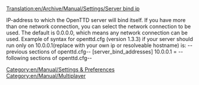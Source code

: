 [[Translation:en/Archive/Manual/Settings/Server bind ip]]


IP-address to which the OpenTTD server will bind itself. If you have more than one network connection, you can select the network connection to be used. The default is 0.0.0.0, which means any network connection can be used.
{{en/-}}
Example of syntax for openttd.cfg (version 1.3.3) if your server should run only on 10.0.0.1(replace with your own ip or resolveable hostname) is:
{{en/-}}
--previous sections of openttd.cfg--
{{en/-}}
[server_bind_addresses]
{{en/-}}
10.0.0.1 = 
{{en/-}}
--following sections of openttd.cfg--
{{en/-}}
[[Category:en/Manual/Settings & Preferences]]
[[Category:en/Manual/Multiplayer]]

{{en/Manual/Base Set/Industries/Stub}}